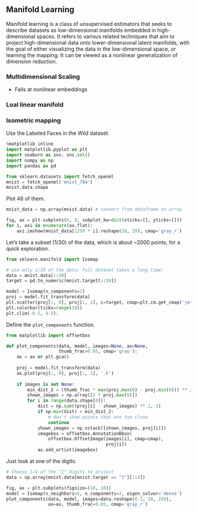 ## Manifold Learning

Manifold learning is a class of unsupervised estimators that seeks to describe
datasets as low-dimensional manifolds embedded in high-dimensional spaces. It
refers to various related techniques that aim to project high-dimensional data
onto lower-dimensional latent manifolds, with the goal of either visualizing the
data in the low-dimensional space, or learning the mapping. It can be viewed as
a nonlinear generalization of dimension reduction.


### Multidimensional Scaling

+ Fails at nonlinear embeddings

### Loal linear manifold

### Isometric mapping

Use the Labeled Faces in the Wild dataset.

```python
%matplotlib inline
import matplotlib.pyplot as plt
import seaborn as sns; sns.set()
import numpy as np
import pandas as pd
```


```python
from sklearn.datasets import fetch_openml
mnist = fetch_openml('mnist_784')
mnist.data.shape
```


Plot 48 of them.
```python
mnist_data = np.array(mnist.data) # convert from dataframe to array

fig, ax = plt.subplots(6, 8, subplot_kw=dict(xticks=[], yticks=[]))
for i, axi in enumerate(ax.flat):
    axi.imshow(mnist_data[1250 * i].reshape(28, 28), cmap='gray_r')
```

Let's take a subset (1/30) of the data, which is about ~2000 points, for a quick
exploration. 
```python
from sklearn.manifold import Isomap

# use only 1/30 of the data: full dataset takes a long time!
data = mnist.data[::30]
target = pd.to_numeric(mnist.target[::30])

model = Isomap(n_components=2)
proj = model.fit_transform(data)
plt.scatter(proj[:, 0], proj[:, 1], c=target, cmap=plt.cm.get_cmap('jet', 10))
plt.colorbar(ticks=range(10))
plt.clim(-0.5, 9.5);
```

Define the `plot_components` function.
```python
from matplotlib import offsetbox

def plot_components(data, model, images=None, ax=None,
                    thumb_frac=0.05, cmap='gray'):
    ax = ax or plt.gca()
    
    proj = model.fit_transform(data)
    ax.plot(proj[:, 0], proj[:, 1], '.k')
    
    if images is not None:
        min_dist_2 = (thumb_frac * max(proj.max(0) - proj.min(0))) ** 2
        shown_images = np.array([2 * proj.max(0)])
        for i in range(data.shape[0]):
            dist = np.sum((proj[i] - shown_images) ** 2, 1)
            if np.min(dist) < min_dist_2:
                # don't show points that are too close
                continue
            shown_images = np.vstack([shown_images, proj[i]])
            imagebox = offsetbox.AnnotationBbox(
                offsetbox.OffsetImage(images[i], cmap=cmap),
                                      proj[i])
            ax.add_artist(imagebox)
```

Just look at one of the digits:
```python
# Choose 1/4 of the "1" digits to project
data = np.array(mnist.data[mnist.target == "1"][::4])

fig, ax = plt.subplots(figsize=(10, 10))
model = Isomap(n_neighbors=5, n_components=2, eigen_solver='dense')
plot_components(data, model, images=data.reshape((-1, 28, 28)),
                ax=ax, thumb_frac=0.05, cmap='gray_r')
```
